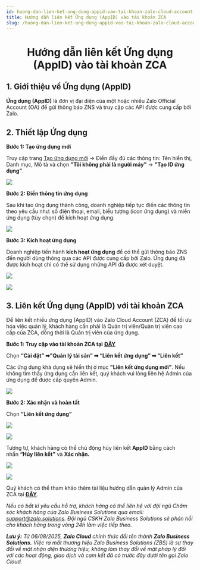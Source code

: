 ```yaml
---
id: huong-dan-lien-ket-ung-dung-appid-vao-tai-khoan-zalo-cloud-account-zca
title: Hướng dẫn liên kết Ứng dụng (AppID) vào tài khoản ZCA
slug: /huong-dan-lien-ket-ung-dung-appid-vao-tai-khoan-zalo-cloud-account-zca
---
```


# <p align="center">Hướng dẫn liên kết Ứng dụng (AppID) vào tài khoản ZCA</p>

## 1. Giới thiệu về Ứng dụng (AppID)

**Ứng dụng (AppID)** là đơn vị đại diện của một hoặc nhiều Zalo Official Account (OA) để gửi thông báo ZNS và truy cập các API được cung cấp bởi Zalo.

## 2. Thiết lập Ứng dụng

**Bước 1: Tạo ứng dụng mới**

Truy cập trang [Tạo ứng dụng mới](https://developers.zalo.me/createapp) → Điền đầy đủ các thông tin: Tên hiển thị, Danh mục, Mô tả và chọn **"Tôi không phải là người máy"** → **"Tạo ID ứng dụng"**.

<p style={{ textAlign: "center" }}>
  <img src="https://stc-oa.zdn.vn/uploads/7b70d78863b428117d819aec1ac80687.png" />
</p>

**Bước 2: Điền thông tin ứng dụng**

Sau khi tạo ứng dụng thành công, doanh nghiệp tiếp tục điền các thông tin theo yêu cầu như: số điện thoại, email, biểu tượng (icon ứng dụng) và miền ứng dụng (tùy chọn) để kích hoạt ứng dụng.

<p style={{ textAlign: "center" }}>
  <img src="https://stc-oa.zdn.vn/uploads/0e84fb2e794b0fec0bac667c084cd504.png" />
</p>

**Bước 3: Kích hoạt ứng dụng**

Doanh nghiệp tiến hành **kích hoạt ứng dụng** để có thể gửi thông báo ZNS đến người dùng thông qua các API được cung cấp bởi Zalo. Ứng dụng đã được kích hoạt chỉ có thể sử dụng những API đã được xét duyệt.

<p style={{ textAlign: "center" }}>
  <img src="https://stc-oa.zdn.vn/uploads/6f3c4dcce242433b8e23d5ae20a22f47.png" />
</p>

<p style={{ textAlign: "center" }}>
  <img src="https://stc-oa.zdn.vn/uploads/56c3f9397d0d8ac9732c2dafa0a1dc3b.png" />
</p>

## 3. Liên kết Ứng dụng (AppID) với tài khoản ZCA

Để liên kết nhiều ứng dụng (AppID) vào Zalo Cloud Account (ZCA) để tối ưu hóa việc quản lý, khách hàng cần phải là Quản trị viên/Quản trị viên cao cấp của ZCA, đồng thời là Quản trị viên của ứng dụng.

**Bước 1: Truy cập vào tài khoản ZCA tại** [**ĐÂY**](https://account.zalo.cloud/)

Chọn **“Cài đặt” ➡"Quản lý tài sản" ➡ “Liên kết ứng dụng” ➡ “Liên kết”**

Các ứng dụng khả dụng sẽ hiển thị ở mục **"Liên kết ứng dụng mới"**. Nếu không tìm thấy ứng dụng cần liên kết, quý khách vui lòng liên hệ Admin của ứng dụng để được cấp quyền Admin.

<p style={{ textAlign: "center" }}>
  <img src="https://stc-oa.zdn.vn/uploads/f4d59f1c2ae23c36c4973a1faacb7933.png" />
</p>

**Bước 2: Xác nhận và hoàn tất**

Chọn **“Liên kết ứng dụng”**

<p style={{ textAlign: "center" }}>
  <img src="https://stc-oa.zdn.vn/uploads/19fb10f9d1abaf3c8d253546c877bd2b.png" />
</p>

<p style={{ textAlign: "center" }}>
  <img src="https://stc-oa.zdn.vn/uploads/07a0a6c155f33348357ee94d9cab13ab.png" />
</p>

Tương tự, khách hàng có thể chủ động hủy liên kết **AppID** bằng cách nhấn **“Hủy liên kết”** và **Xác nhận.**

<p style={{ textAlign: "center" }}>
  <img src="https://stc-oa.zdn.vn/uploads/65511a44a440b99c698fae4b02a28694.png" />
</p>

<p style={{ textAlign: "center" }}>
  <img src="https://stc-oa.zdn.vn/uploads/4fb9604c969cba5e816391cc8b65ad2b.png" />
</p>

Quý khách có thể tham khảo thêm tài liệu hướng dẫn quản lý Admin của ZCA tại [**ĐÂY**](https://oa.zalo.me/home/documents/guides/quan-ly-admin_8584225574368857503).

_Nếu có bất kì yêu cầu hỗ trợ, khách hàng có thể liên hệ với đội ngũ Chăm sóc khách hàng của Zalo Business Solutions qua email:_ [_support@zalo.solutions_](mailto:support@zalo.solutions)_. Đội ngũ CSKH Zalo Business Solutions sẽ phản hồi cho khách hàng trong vòng 24h làm việc tiếp theo._

_**Lưu ý:**_ _Từ 06/08/2025, **Zalo Cloud** chính thức đổi tên thành **Zalo Business Solutions.** Việc ra mắt thương hiệu Zalo Business Solutions (ZBS) là sự thay đổi về mặt nhận diện thương hiệu, không làm thay đổi về mặt pháp lý đối với các hoạt động, giao dịch và cam kết đã có trước đây dưới tên gọi Zalo Cloud._
